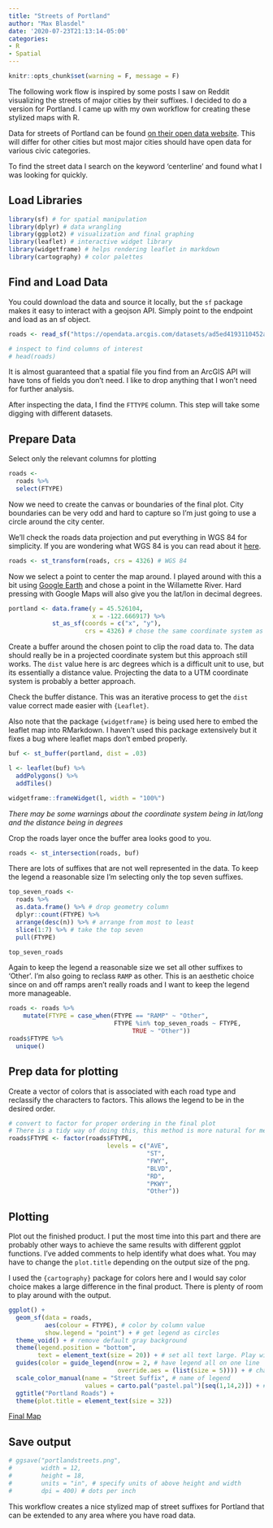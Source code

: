 ```yaml
---
title: "Streets of Portland"
author: "Max Blasdel"
date: '2020-07-23T21:13:14-05:00'
categories:
- R
- Spatial
---
```


```r
knitr::opts_chunk$set(warning = F, message = F)
```

The following work flow is inspired by some posts I saw on Reddit visualizing the streets of major cities by their suffixes. I decided to do a version for Portland. I came up with my own workflow for creating these stylized maps with R.

Data for streets of Portland can be found [on their open data website](https://gis-pdx.opendata.arcgis.com/datasets/streets). This will differ for other cities but most major cities should have open data for various civic categories.

To find the street data I search on the keyword 'centerline' and found what I was looking for quickly.

## Load Libraries

```r
library(sf) # for spatial manipulation
library(dplyr) # data wrangling
library(ggplot2) # visualization and final graphing
library(leaflet) # interactive widget library
library(widgetframe) # helps rendering leaflet in markdown
library(cartography) # color palettes
```

## Find and Load Data

You could download the data and source it locally, but the `sf` package makes it easy to interact with a geojson API. Simply point to the endpoint and load as an sf object.

```r
roads <- read_sf("https://opendata.arcgis.com/datasets/ad5ed4193110452aac2d9485df3298e2_68.geojson")

# inspect to find columns of interest
# head(roads)
```

It is almost guaranteed that a spatial file you find from an ArcGIS API will have tons of fields you don't need. I like to drop anything that I won't need for further analysis. 

After inspecting the data, I find the `FTTYPE` column. This step will take some digging with different datasets.

## Prepare Data

Select only the relevant columns for plotting

```r
roads <-
  roads %>%
  select(FTYPE)
```

Now we need to create the canvas or boundaries of the final plot. City boundaries can be very odd and hard to capture so I'm just going to use a circle around the city center.

We'll check the roads data projection and put everything in WGS 84 for simplicity. If you are wondering what WGS 84 is you can read about it [here](https://en.wikipedia.org/wiki/World_Geodetic_System).

```r
roads <- st_transform(roads, crs = 4326) # WGS 84
```

Now we select a point to center the map around. I played around with this a bit using [Google Earth](https://earth.google.com/web/) and chose a point in the Willamette River. Hard pressing with Google Maps will also give you the lat/lon in decimal degrees. 

```r
portland <- data.frame(y = 45.526104, 
                       x = -122.666917) %>% 
            st_as_sf(coords = c("x", "y"), 
                     crs = 4326) # chose the same coordinate system as above
```

Create a buffer around the chosen point to clip the road data to. The data should really be in a projected coordinate system but this approach still works. The `dist` value here is arc degrees which is a difficult unit to use, but its essentially a distance value. Projecting the data to a UTM coordinate system is probably a better approach.

Check the buffer distance. This was an iterative process to get the `dist` value correct made easier with `{Leaflet}`.

Also note that the package `{widgetframe}` is being used here to embed the leaflet map into RMarkdown. I haven't used this package extensively but it fixes a bug where leaflet maps don't embed properly.
```r
buf <- st_buffer(portland, dist = .03)

l <- leaflet(buf) %>%
  addPolygons() %>% 
  addTiles()

widgetframe::frameWidget(l, width = "100%")
```
*There may be some warnings about the coordinate system being in lat/long and the distance being in degrees*

Crop the roads layer once the buffer area looks good to you.

```r
roads <- st_intersection(roads, buf) 
```

There are lots of suffixes that are not well represented in the data. To keep the legend a reasonable size I'm selecting only the top seven suffixes.

```r
top_seven_roads <-
  roads %>%
  as.data.frame() %>% # drop geometry column
  dplyr::count(FTYPE) %>%
  arrange(desc(n)) %>% # arrange from most to least
  slice(1:7) %>% # take the top seven
  pull(FTYPE)

top_seven_roads
```

Again to keep the legend a reasonable size we set all other suffixes to 'Other'. I'm also going to reclass `RAMP` as other. This is an aesthetic choice since on and off ramps aren't really roads and I want to keep the legend more manageable.

```r
roads <- roads %>%
    mutate(FTYPE = case_when(FTYPE == "RAMP" ~ "Other",
                             FTYPE %in% top_seven_roads ~ FTYPE,
                                  TRUE ~ "Other"))
roads$FTYPE %>%
  unique()
```

## Prep data for plotting

Create a vector of colors that is associated with each road type and reclassify the characters to factors. This allows the legend to be in the desired order.

```r
# convert to factor for proper ordering in the final plot
# There is a tidy way of doing this, this method is more natural for me
roads$FTYPE <- factor(roads$FTYPE,
                           levels = c("AVE",
                                      "ST",
                                      "FWY",
                                      "BLVD",
                                      "RD",
                                      "PKWY",
                                      "Other"))
```


## Plotting

Plot out the finished product. I put the most time into this part and there are probably other ways to achieve the same results with different ggplot functions. I've added comments to help identify what does what. You may have to change the `plot.title` depending on the output size of the png.

I used the `{cartography}` package for colors here and I would say color choice makes a large difference in the final product. There is plenty of room to play around with the output.

```r
ggplot() +
  geom_sf(data = roads,
          aes(colour = FTYPE), # color by column value
          show.legend = "point") + # get legend as circles
  theme_void() + # remove default gray background
  theme(legend.position = "bottom",
        text = element_text(size = 20)) + # set all text large. Play with this number based on desired img size
  guides(color = guide_legend(nrow = 2, # have legend all on one line
                              override.aes = (list(size = 5)))) + # change size of point symbols in legend
  scale_color_manual(name = "Street Suffix", # name of legend
                     values = carto.pal("pastel.pal")[seq(1,14,2)]) + # our selected color palette
  ggtitle("Portland Roads") +
  theme(plot.title = element_text(size = 32))
```

[Final Map](/static/post/Stylized-Street-Maps/portlandstreets.png)

## Save output

```r
# ggsave("portlandstreets.png",
#        width = 12,
#        height = 18,
#        units = "in", # specify units of above height and width
#        dpi = 400) # dots per inch
```

This workflow creates a nice stylized map of street suffixes for Portland that can be extended to any area where you have road data.

